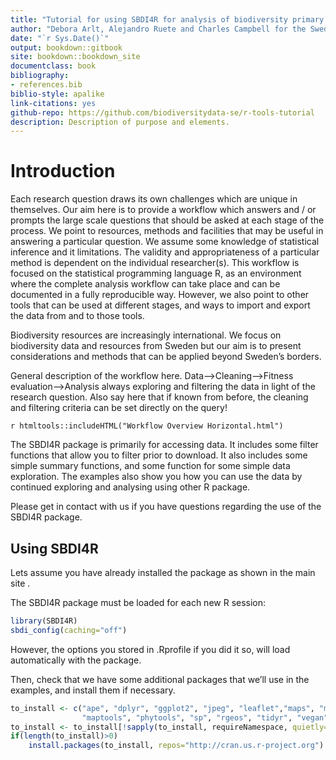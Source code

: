 ```yaml
---
title: "Tutorial for using SBDI4R for analysis of biodiversity primary data"
author: "Debora Arlt, Alejandro Ruete and Charles Campbell for the Swedish Biodiversity Data Infrastructure"
date: "`r Sys.Date()`"
output: bookdown::gitbook
site: bookdown::bookdown_site
documentclass: book
bibliography:
- references.bib
biblio-style: apalike
link-citations: yes
github-repo: https://github.com/biodiversitydata-se/r-tools-tutorial
description: Description of purpose and elements.
---
```


# Introduction

Each research question draws its own challenges which are unique in themselves. Our aim here is to provide a workflow which answers and / or prompts the large scale questions that should be asked at each stage of the process. We point to resources, methods and facilities that may be useful in answering a particular question. We assume some knowledge of statistical inference and it limitations. The validity and appropriateness of a particular method is dependent on the individual researcher(s). This workflow is focused on the statistical programming language R, as an environment where the complete analysis workflow can take place and can be documented in a fully reproducible way. However, we also point to other tools that can be used at different stages, and ways to import and export the data from and to those tools.

Biodiversity resources are increasingly international. We focus on biodiversity data and resources from Sweden but our aim is to present considerations and methods that can be applied beyond Sweden's borders.

General description of the workflow here. Data--\>Cleaning--\>Fitness evaluation--\>Analysis always exploring and filtering the data in light of the research question. Also say here that if known from before, the cleaning and filtering criteria can be set directly on the query!

`r htmltools::includeHTML("Workflow Overview Horizontal.html")`

The SBDI4R package is primarily for accessing data. It includes some filter functions that allow you to filter prior to download. It also includes some simple summary functions, and some function for some simple data exploration. The examples also show you how you can use the data by continued exploring and analysing using other R package.

Please get in contact with us if you have questions regarding the use of the SBDI4R package.

## Using SBDI4R

Lets assume you have already installed the package as shown in the main site \url{https://biodiversitydata-se.github.io/SBDI4R}.

The SBDI4R package must be loaded for each new R session:

```r
library(SBDI4R)
sbdi_config(caching="off")
```

However, the options you stored in .Rprofile if you did it so, will load automatically with the package.

Then, check that we have some additional packages that we'll use in the examples, and install them if necessary.

```r
to_install <- c("ape", "dplyr", "ggplot2", "jpeg", "leaflet","maps", "mapdata",
                "maptools", "phytools", "sp", "rgeos", "tidyr", "vegan")
to_install <- to_install[!sapply(to_install, requireNamespace, quietly=TRUE)]
if(length(to_install)>0)
    install.packages(to_install, repos="http://cran.us.r-project.org")
```
